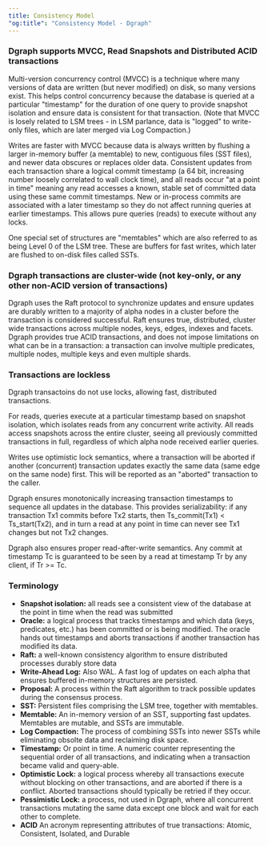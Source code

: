```yaml
---
title: Consistency Model
"og:title": "Consistency Model - Dgraph"
---
```



<DgraphWIP />

### Dgraph supports MVCC, Read Snapshots and Distributed ACID transactions

Multi-version concurrency control (MVCC) is a technique where many versions of
data are written (but never modified) on disk, so many versions exist. This
helps control concurrency because the database is queried at a particular
"timestamp" for the duration of one query to provide snapshot isolation and
ensure data is consistent for that transaction. (Note that MVCC is losely
related to LSM trees - in LSM parlance, data is "logged" to write-only files,
which are later merged via Log Compaction.)

Writes are faster with MVCC because data is always written by flushing a larger
in-memory buffer (a memtable) to new, contiguous files (SST files), and newer
data obscures or replaces older data. Consistent updates from each transaction
share a logical commit timestamp (a 64 bit, increasing number loosely correlated
to wall clock time), and all reads occur "at a point in time" meaning any read
accesses a known, stable set of committed data using these same commit
timestamps. New or in-process commits are associated with a later timestamp so
they do not affect running queries at earlier timestamps. This allows pure
queries (reads) to execute without any locks.

One special set of structures are "memtables" which are also referred to as
being Level 0 of the LSM tree. These are buffers for fast writes, which later
are flushed to on-disk files called SSTs.

### Dgraph transactions are cluster-wide (not key-only, or any other non-ACID version of transactions)

Dgraph uses the Raft protocol to synchronize updates and ensure updates are
durably written to a majority of alpha nodes in a cluster before the transaction
is considered successful. Raft ensures true, distributed, cluster wide
transactions across multiple nodes, keys, edges, indexes and facets. Dgraph
provides true ACID transactions, and does not impose limitations on what can be
in a transaction: a transaction can involve multiple predicates, multiple nodes,
multiple keys and even multiple shards.

### Transactions are lockless

Dgraph transactoins do not use locks, allowing fast, distributed transactions.

For reads, queries execute at a particular timestamp based on snapshot
isolation, which isolates reads from any concurrent write activity. All reads
access snapshots across the entire cluster, seeing all previously committed
transactions in full, regardless of which alpha node received earlier queries.

Writes use optimistic lock semantics, where a transaction will be aborted if
another (concurrent) transaction updates exactly the same data (same edge on the
same node) first. This will be reported as an "aborted" transaction to the
caller.

Dgraph ensures monotonically increasing transaction timestamps to sequence all
updates in the database. This provides serializability: if any transaction Tx1
commits before Tx2 starts, then Ts_commit(Tx1) < Ts_start(Tx2), and in turn a
read at any point in time can never see Tx1 changes but not Tx2 changes.

Dgraph also ensures proper read-after-write semantics. Any commit at timestamp
Tc is guaranteed to be seen by a read at timestamp Tr by any client, if Tr >=
Tc.

### Terminology

- **Snapshot isolation:** all reads see a consistent view of the database at the
  point in time when the read was submitted
- **Oracle:** a logical process that tracks timestamps and which data (keys,
  predicates, etc.) has been committed or is being modified. The oracle hands
  out timestamps and aborts transactions if another transaction has modified its
  data.
- **Raft:** a well-known consistency algorithm to ensure distributed processes
  durably store data
- **Write-Ahead Log:** Also WAL. A fast log of updates on each alpha that
  ensures buffered in-memory structures are persisted.
- **Proposal:** A process within the Raft algorithm to track possible updates
  during the consensus process.
- **SST:** Persistent files comprising the LSM tree, together with memtables.
- **Memtable:** An in-memory version of an SST, supporting fast updates.
  Memtables are mutable, and SSTs are immutable.
- **Log Compaction:** The process of combining SSTs into newer SSTs while
  eliminating obsolte data and reclaiming disk space.
- **Timestamp:** Or point in time. A numeric counter representing the sequential
  order of all transactions, and indicating when a transaction became valid and
  query-able.
- **Optimistic Lock:** a logical process whereby all transactions execute
  without blocking on other transactions, and are aborted if there is a
  conflict. Aborted transactions should typically be retried if they occur.
- **Pessimistic Lock:** a process, not used in Dgraph, where all concurrent
  transactions mutating the same data except one block and wait for each other
  to complete.
- **ACID** An acronym representing attributes of true transactions: Atomic,
  Consistent, Isolated, and Durable
